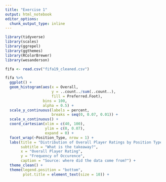```yaml
---
title: "Exercise 1"
output: html_notebook
editor_options: 
  chunk_output_type: inline
---
```


```r
library(tidyverse)
library(scales)
library(ggrepel)
library(ggthemes)
library(RColorBrewer)
library(wesanderson)
```

```r
fifa <- read.csv("fifa19_cleaned.csv")
```

```r
fifa %>% 
  ggplot() +
  geom_histogram(aes(x = Overall,
                     y = ..count../sum(..count..),
                     fill = Preferred.Foot),
                 bins = 100,
                 alpha = 0.5) +
  scale_y_continuous(labels = percent,
                     breaks = seq(0, 0.07, 0.01)) +
  scale_x_continuous() +
  coord_cartesian(xlim = c(40, 100),
                  ylim = c(0, 0.07),
                  expand = 0) +
  facet_wrap(~Position_Type, nrow = 1) +
  labs(title = "Distribution of Overall Player Ratings by Position Type and Preferred Foot",
       subtitle = "What is the takeaway?",
       x = "Overall Player Rating",
       y = "Frequency of Occurence",
       caption = "Source: where did the data come from?") +
  theme_clean() +
  theme(legend.position = "bottom",
        plot.title = element_text(size = 10)) +
```

